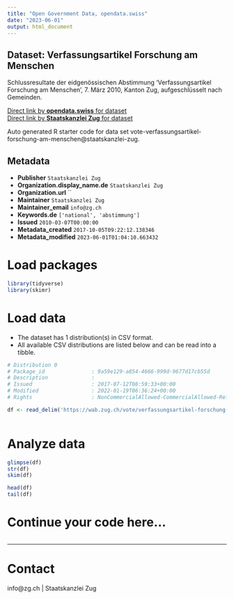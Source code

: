 ```yaml
---
title: "Open Government Data, opendata.swiss"
date: "2023-06-01"
output: html_document
---
```


## Dataset: Verfassungsartikel Forschung am Menschen

Schlussresultate der eidgenössischen Abstimmung 'Verfassungsartikel Forschung am Menschen', 7. März 2010, Kanton Zug, aufgeschlüsselt nach Gemeinden.

[Direct link by **opendata.swiss** for dataset](https://opendata.swiss/de/dataset/verfassungsartikel-forschung-am-menschen)<br>
[Direct link by **Staatskanzlei Zug** for dataset](https://wab.zug.ch/vote/verfassungsartikel-forschung-am-menschen/data)

Auto generated R starter code for data set vote-verfassungsartikel-forschung-am-menschen@staatskanzlei-zug.

## Metadata

- **Publisher** `Staatskanzlei Zug`
- **Organization.display_name.de** `Staatskanzlei Zug`
- **Organization.url** ``
- **Maintainer** `Staatskanzlei Zug`
- **Maintainer_email** `info@zg.ch`
- **Keywords.de** `['national', 'abstimmung']`
- **Issued** `2010-03-07T00:00:00`
- **Metadata_created** `2017-10-05T09:22:12.138346`
- **Metadata_modified** `2023-06-01T01:04:10.663432`


# Load packages

```r

library(tidyverse)
library(skimr)

```

# Load data

-   The dataset has 1 distribution(s) in CSV format.
-   All available CSV distributions are listed below and can be read into a tibble.

```r

# Distribution 0
# Package_id               : 9a59e129-a854-4666-999d-9677d17cb55d
# Description              : 
# Issued                   : 2017-07-12T08:59:33+00:00
# Modified                 : 2022-01-19T06:36:24+00:00
# Rights                   : NonCommercialAllowed-CommercialAllowed-ReferenceRequired

df <- read_delim('https://wab.zug.ch/vote/verfassungsartikel-forschung-am-menschen/data-csv')



```

# Analyze data

```r

glimpse(df)
str(df)
skim(df)

head(df)
tail(df)

```

# Continue your code here...

```r

```

------------------------------------------------------------------------

# Contact

info@zg.ch | Staatskanzlei Zug
